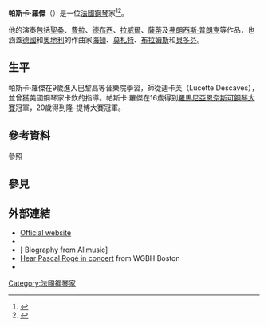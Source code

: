 {{Infobox musical artist
| image           = 
| caption         = 
| name            = 帕斯卡·羅傑<br/>Pascal Rogé
| background      = non_vocal_instrumentalist
| birth_name      = 
| birth_date      = {{birth date and age|1951|4|6}}
| birth_place     = {{FRA}}[[巴黎|巴黎]]
| origin          = 
| instrument      = [[鋼琴|鋼琴]]
| genre           = [[古典樂|古典樂]]
| occupation      = [[鋼琴家|鋼琴家]]
| years_active    = 
| label           = 
| associated_acts = 
| website         = {{URL|http://www.pascalroge.net/|官方網站連結}}
}}

'''帕斯卡·羅傑'''（{{lang-fr|'''Pascal Rogé'''}}）是一位[[法國|法國]][[鋼琴|鋼琴]]家<ref>{{Cite web |url=https://www.nytimes.com/2011/09/15/arts/music/pascal-roge-and-friends-at-symphony-space-review.html?_r=0 |title=''The New York Times'' |access-date=2017-04-09 |archive-date=2020-02-03 |archive-url=https://web.archive.org/web/20200203080033/https://www.nytimes.com/2011/09/15/arts/music/pascal-roge-and-friends-at-symphony-space-review.html?_r=0 |dead-url=no }}</ref><ref>{{Cite web |url=https://www.nytimes.com/2010/09/15/arts/music/15pascal.html |title=''The New York Times'' |access-date=2017-04-09 |archive-date=2020-02-03 |archive-url=https://web.archive.org/web/20200203080045/https://www.nytimes.com/2010/09/15/arts/music/15pascal.html |dead-url=no }}</ref>。

他的演奏包括[[聖桑|聖桑]]、[[費拉|費拉]]、[[德布西|德布西]]、[[拉威爾|拉威爾]]、[[薩蒂|薩蒂]]及[[弗朗西斯·普朗克|弗朗西斯·普朗克]]等作品，也涵蓋[[德國|德國]]和[[奧地利|奧地利]]的作曲家[[海頓|海頓]]、[[莫札特|莫札特]]、[[布拉姆斯|布拉姆斯]]和[[貝多芬|貝多芬]]。

== 生平 ==
帕斯卡·羅傑在9歲進入巴黎高等音樂院學習，師從迪卡芙（Lucette Descaves），並曾獲美國鋼琴家卡欽的指導。帕斯卡·羅傑在16歲得到[[羅馬尼亞|羅馬尼亞]][[恩奈斯可鋼琴大賽|恩奈斯可鋼琴大賽]]冠軍，20歲得到隆-提博大賽冠軍。
{{expand section}}

== 參考資料 ==
;參照
{{reflist}}

== 參見 ==
{{portal|古典音樂}}

== 外部連結 ==
* [http://www.pascalroge.net Official website] {{Wayback|url=http://www.pascalroge.net/ |date=20210316152754 }} {{fr icon}} {{en icon}}
* {{IMDb name|3154276}}
* [{{Allmusic|class=artist|id=q49181/biography|pure_url=yes}} Biography from Allmusic]
* [http://streams.wgbh.org/online/play.php?xml=clas/cmd071128roge.xml&template=wgbh_audio/ Hear Pascal Rogé in concert] {{Wayback|url=http://streams.wgbh.org/online/play.php?xml=clas%2Fcmd071128roge.xml&template=wgbh_audio%2F |date=20160303201500 }} from WGBH Boston
* {{Discogs artist|973153}}

[[Category:法國鋼琴家|Category:法國鋼琴家]]
